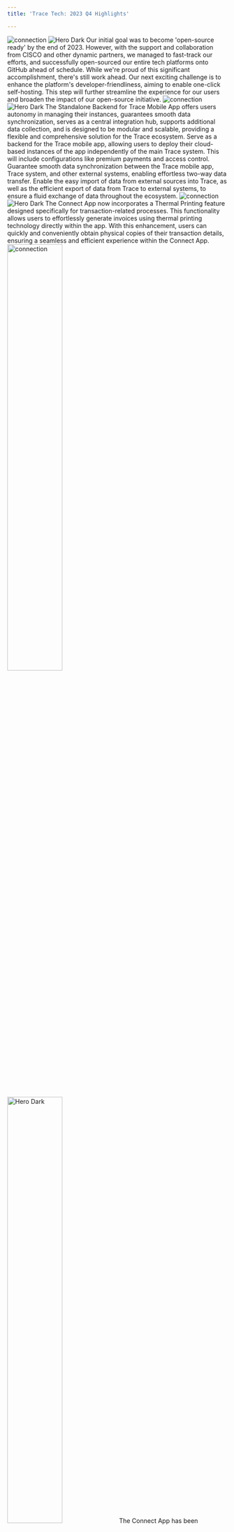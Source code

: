 ```yaml
---
title: 'Trace Tech: 2023 Q4 Highlights'

---
```




<Steps>
  <Step title="OpenSource">
   <img
  className="block dark:hidden"
  src="/images/os.png"
  alt="connection"
/>
<img
  className="hidden dark:block"
   src="/images/os.png"
  alt="Hero Dark"
/>
   Our initial goal was to become 'open-source ready' by the end of 2023. However, with the support and collaboration from CISCO and other dynamic partners, we managed to fast-track our efforts, and successfully open-sourced our entire tech platforms onto GitHub ahead of schedule. While we're proud of this significant accomplishment, there's still work ahead. Our next exciting challenge is to enhance the platform's developer-friendliness, aiming to enable one-click self-hosting. This step will further streamline the experience for our users and broaden the impact of our open-source initiative.
  </Step>
  <Step title="Connect Server">
     <img
  className="block dark:hidden"
  src="/images/app-img/login-app-b.png" 
  alt="connection"
/>
<img
  className="hidden dark:block"
  src="/images/app-img/login-app.png"  
  alt="Hero Dark"
/>
  The Standalone Backend for Trace Mobile App offers users autonomy in managing their instances, guarantees smooth data synchronization, serves as a central integration hub, supports additional data collection, and is designed to be modular and scalable, providing a flexible and comprehensive solution for the Trace ecosystem. Serve as a backend for the Trace mobile app, allowing users to deploy their cloud-based instances of the app independently of the main Trace system. This will include configurations like premium payments and access control. Guarantee smooth data synchronization between the Trace mobile app, Trace system, and other external systems, enabling effortless two-way data transfer. Enable the easy import of data from external sources into Trace, as well as the efficient export of data from Trace to external systems, to ensure a fluid exchange of data throughout the ecosystem.


  </Step>



  <Step title="Thermal Printing on Connect App">
     <img
  className="block dark:hidden"
  src="/images/print-b.png"
  alt="connection"
/>
<img
  className="hidden dark:block"
  src="/images/print.png"
  alt="Hero Dark"
/>
  The Connect App now incorporates a Thermal Printing feature designed specifically for transaction-related processes. This functionality allows users to effortlessly generate invoices using thermal printing technology directly within the app. With this enhancement, users can quickly and conveniently obtain physical copies of their transaction details, ensuring a seamless and efficient experience within the Connect App.
  </Step>




  <Step title="CSV Export on Connect App">
     <img
  className="block dark:hidden"
  src="/images/csv-b.png"   width="50%"
  alt="connection"
/>
<img
  className="hidden dark:block"
  src="/images/csv.png"   width="50%"
  alt="Hero Dark"
/>
   The Connect App has been enhanced with a CSV Export feature, providing users with a convenient way to extract and save their data. With this functionality, users can export various types of information, such as transaction records and farmer details in a CSV format directly from the app. Users can now efficiently manage and utilize their data from the Connect App by leveraging the CSV Export feature





  </Step>



  <Step title="Hot Sync">
     <img
  className="block dark:hidden"
  src="/images/hotsync.png" width="50%"
  alt="connection"
/>
<img
  className="hidden dark:block"
  src="/images/hotsync-b.png"   width="50%"
  alt="Hero Dark"
/>
  Hot synchronization in the Connect app represents a cutting-edge feature designed to optimize and expedite the synchronization process. This functionality is engineered to swiftly identify and rectify any data issues that may arise during the syncing procedure. By leveraging Hot Sync, users can experience a seamless and efficient synchronization, ensuring that their data is consistently accurate and up-to-date.


  </Step>
 

</Steps>

